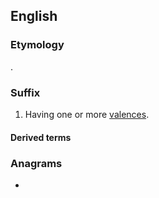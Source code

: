 {{also|valent}}
==English==

===Etymology===
{{back-formation|en|valence}}.
{{root|en|ine-pro|*h₂welh₁-}}

===Suffix===
{{en-suffix}}

# Having one or more [[valences]].
#: {{ux|en|'''trivalent''' ions}}

====Derived terms====
{{suffixsee|en}}

===Anagrams===
* {{anagrams|en|a=aelntv|Levant|levant|vental}}